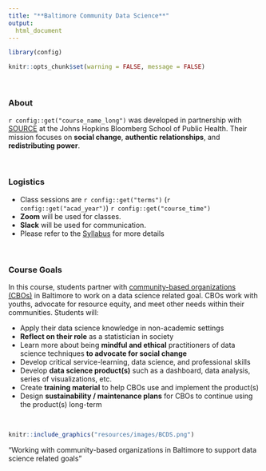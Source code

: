 ```yaml
---
title: "**Baltimore Community Data Science**"
output:
  html_document
---
```


```r
library(config)

knitr::opts_chunk$set(warning = FALSE, message = FALSE)
```

<br>

### **About**

`r config::get("course_name_long")` was developed in partnership with [SOURCE](https://source.jhu.edu/) at the Johns Hopkins Bloomberg School of Public Health. Their mission focuses on **social change**, **authentic relationships**, and **redistributing power**.

<br>
 
### **Logistics**

- Class sessions are `r config::get("terms")` (`r config::get("acad_year")`) `r config::get("course_time")`
- **Zoom** will be used for classes.
- **Slack** will be used for communication.
- Please refer to the [Syllabus](syllabus.html) for more details

<br>

### **Course Goals**

In this course, students partner with [community-based organizations (CBOs)](https://source.jhu.edu/about/partner-organizations) in Baltimore to work on a data science related goal. CBOs work with youths, advocate for resource equity, and meet other needs within their communities. Students will:

- Apply their data science knowledge in non-academic settings
- **Reflect on their role** as a statistician in society
- Learn more about being **mindful and ethical** practitioners of data science techniques **to advocate for social change**
- Develop critical service-learning, data science, and professional skills
- Develop **data science product(s)** such as a dashboard, data analysis, series of visualizations, etc.
- Create **training material** to help CBOs use and implement the product(s)
- Design **sustainability / maintenance plans** for CBOs to continue using the product(s) long-term

<br>

```r
knitr::include_graphics("resources/images/BCDS.png")
```
<div class = "center">
"Working with community-based organizations in Baltimore to support data science related goals"  
</div>
